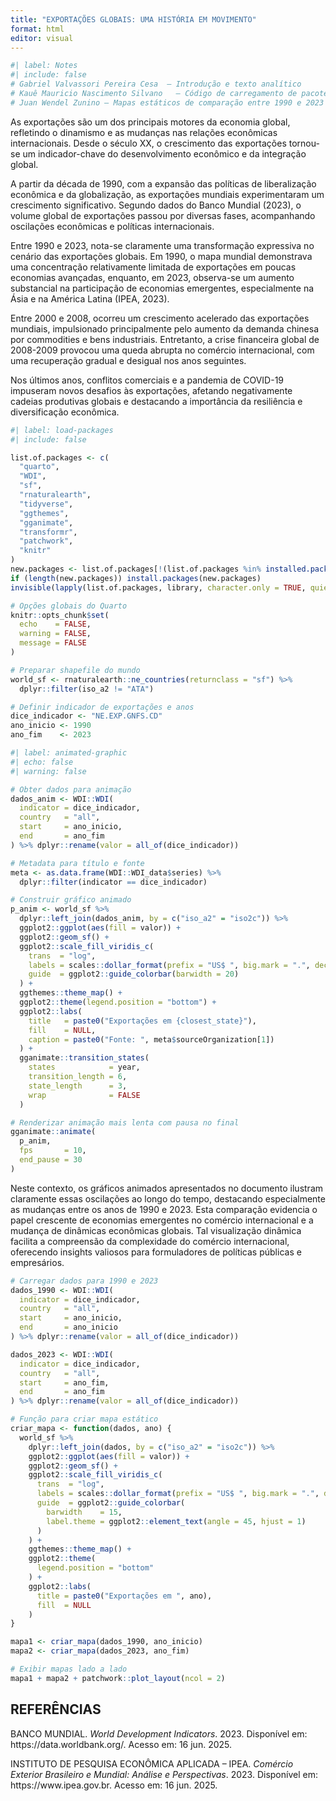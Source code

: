 ---
title: "EXPORTAÇÕES GLOBAIS: UMA HISTÓRIA EM MOVIMENTO"
format: html
editor: visual
---

```{r}
#| label: Notes
#| include: false
# Gabriel Valvassori Pereira Cesa  – Introdução e texto analítico
# Kauê Mauricio Nascimento Silvano	 – Código de carregamento de pacotes e gráfico animado
# Juan Wendel Zunino – Mapas estáticos de comparação entre 1990 e 2023
```

As exportações são um dos principais motores da economia global, refletindo o dinamismo e as mudanças nas relações econômicas internacionais. Desde o século XX, o crescimento das exportações tornou-se um indicador-chave do desenvolvimento econômico e da integração global.

A partir da década de 1990, com a expansão das políticas de liberalização econômica e da globalização, as exportações mundiais experimentaram um crescimento significativo. Segundo dados do Banco Mundial (2023), o volume global de exportações passou por diversas fases, acompanhando oscilações econômicas e políticas internacionais.

Entre 1990 e 2023, nota-se claramente uma transformação expressiva no cenário das exportações globais. Em 1990, o mapa mundial demonstrava uma concentração relativamente limitada de exportações em poucas economias avançadas, enquanto, em 2023, observa-se um aumento substancial na participação de economias emergentes, especialmente na Ásia e na América Latina (IPEA, 2023).

Entre 2000 e 2008, ocorreu um crescimento acelerado das exportações mundiais, impulsionado principalmente pelo aumento da demanda chinesa por commodities e bens industriais. Entretanto, a crise financeira global de 2008-2009 provocou uma queda abrupta no comércio internacional, com uma recuperação gradual e desigual nos anos seguintes.

Nos últimos anos, conflitos comerciais e a pandemia de COVID-19 impuseram novos desafios às exportações, afetando negativamente cadeias produtivas globais e destacando a importância da resiliência e diversificação econômica.

```{r}
#| label: load-packages
#| include: false

list.of.packages <- c(
  "quarto",
  "WDI",
  "sf",
  "rnaturalearth",
  "tidyverse",
  "ggthemes",
  "gganimate",
  "transformr",
  "patchwork",
  "knitr"
)
new.packages <- list.of.packages[!(list.of.packages %in% installed.packages()[,"Package"])]
if (length(new.packages)) install.packages(new.packages)
invisible(lapply(list.of.packages, library, character.only = TRUE, quietly = TRUE))

# Opções globais do Quarto
knitr::opts_chunk$set(
  echo    = FALSE,
  warning = FALSE,
  message = FALSE
)

# Preparar shapefile do mundo
world_sf <- rnaturalearth::ne_countries(returnclass = "sf") %>%
  dplyr::filter(iso_a2 != "ATA")

# Definir indicador de exportações e anos
dice_indicador <- "NE.EXP.GNFS.CD"
ano_inicio <- 1990
ano_fim    <- 2023
```

```{r}
#| label: animated-graphic
#| echo: false
#| warning: false

# Obter dados para animação
dados_anim <- WDI::WDI(
  indicator = dice_indicador,
  country   = "all",
  start     = ano_inicio,
  end       = ano_fim
) %>% dplyr::rename(valor = all_of(dice_indicador))

# Metadata para título e fonte
meta <- as.data.frame(WDI::WDI_data$series) %>%
  dplyr::filter(indicator == dice_indicador)

# Construir gráfico animado
p_anim <- world_sf %>%
  dplyr::left_join(dados_anim, by = c("iso_a2" = "iso2c")) %>%
  ggplot2::ggplot(aes(fill = valor)) +
  ggplot2::geom_sf() +
  ggplot2::scale_fill_viridis_c(
    trans  = "log",
    labels = scales::dollar_format(prefix = "US$ ", big.mark = ".", decimal.mark = ","),
    guide  = ggplot2::guide_colorbar(barwidth = 20)
  ) +
  ggthemes::theme_map() +
  ggplot2::theme(legend.position = "bottom") +
  ggplot2::labs(
    title   = paste0("Exportações em {closest_state}"),
    fill    = NULL,
    caption = paste0("Fonte: ", meta$sourceOrganization[1])
  ) +
  gganimate::transition_states(
    states            = year,
    transition_length = 6,
    state_length      = 3,
    wrap              = FALSE
  )

# Renderizar animação mais lenta com pausa no final
gganimate::animate(
  p_anim,
  fps       = 10,
  end_pause = 30
)
```

Neste contexto, os gráficos animados apresentados no documento ilustram claramente essas oscilações ao longo do tempo, destacando especialmente as mudanças entre os anos de 1990 e 2023. Esta comparação evidencia o papel crescente de economias emergentes no comércio internacional e a mudança de dinâmicas econômicas globais. Tal visualização dinâmica facilita a compreensão da complexidade do comércio internacional, oferecendo insights valiosos para formuladores de políticas públicas e empresários.

```{r}
# Carregar dados para 1990 e 2023
dados_1990 <- WDI::WDI(
  indicator = dice_indicador,
  country   = "all",
  start     = ano_inicio,
  end       = ano_inicio
) %>% dplyr::rename(valor = all_of(dice_indicador))

dados_2023 <- WDI::WDI(
  indicator = dice_indicador,
  country   = "all",
  start     = ano_fim,
  end       = ano_fim
) %>% dplyr::rename(valor = all_of(dice_indicador))

# Função para criar mapa estático
criar_mapa <- function(dados, ano) {
  world_sf %>%
    dplyr::left_join(dados, by = c("iso_a2" = "iso2c")) %>%
    ggplot2::ggplot(aes(fill = valor)) +
    ggplot2::geom_sf() +
    ggplot2::scale_fill_viridis_c(
      trans  = "log",
      labels = scales::dollar_format(prefix = "US$ ", big.mark = ".", decimal.mark = ","),
      guide  = ggplot2::guide_colorbar(
        barwidth    = 15,
        label.theme = ggplot2::element_text(angle = 45, hjust = 1)
      )
    ) +
    ggthemes::theme_map() +
    ggplot2::theme(
      legend.position = "bottom"
    ) +
    ggplot2::labs(
      title = paste0("Exportações em ", ano),
      fill  = NULL
    )
}

mapa1 <- criar_mapa(dados_1990, ano_inicio)
mapa2 <- criar_mapa(dados_2023, ano_fim)

# Exibir mapas lado a lado
mapa1 + mapa2 + patchwork::plot_layout(ncol = 2)
```

## REFERÊNCIAS

BANCO MUNDIAL. *World Development Indicators*. 2023. Disponível em: https://data.worldbank.org/. Acesso em: 16 jun. 2025.

INSTITUTO DE PESQUISA ECONÔMICA APLICADA – IPEA. *Comércio Exterior Brasileiro e Mundial: Análise e Perspectivas*. 2023. Disponível em: https://www.ipea.gov.br. Acesso em: 16 jun. 2025.
